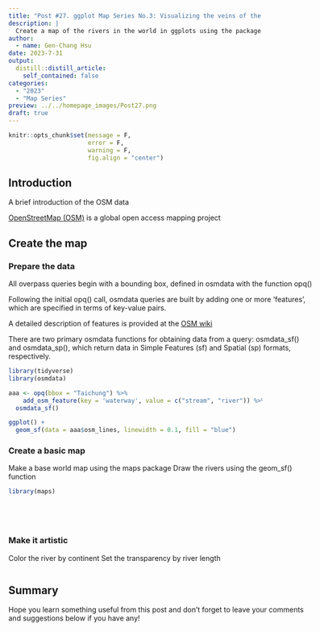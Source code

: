 ```yaml
---
title: "Post #27. ggplot Map Series No.3: Visualizing the veins of the earth in ggplots with `osmdata`"
description: |
  Create a map of the rivers in the world in ggplots using the package `osmdata`.
author:
  - name: Gen-Chang Hsu
date: 2023-7-31
output:
  distill::distill_article:
    self_contained: false
categories:
  - "2023"
  - "Map Series"
preview: ../../homepage_images/Post27.png
draft: true
---
```


<!-- Webpage style -->

<style>
d-article a {
    color: #2780e3 !important;
      border-bottom: none !important;
}

d-article a:hover {
  color: #2780e3 !important;
    border-bottom: 2px solid !important;
}

d-byline {
  margin-left: -10% !important;
}

d-title {
  margin-left: -10%;
}

d-title h1{
  font-size: 45px;
  width: 130%;
}

d-article {
  margin-left: -10%;
}

p {
  width: 120%;
}

d-article h2 {
  width: 120%;
}

d-article h3 {
  width: 120%;
  font-size: 28px;
}

div.article-footer{
  width: 120%;
}

d-article div.sourceCode { 
  width: 120% !important;
}

d-article pre { 
  width: 120% !important;
}

div.l-body {
  width: 120% !important;
}

d-article table thead tr {
  height: 60px !important;
  width: 210px !important;
}

d-article table thead th {
  height: 60px !important;
  font-size: 22px !important;
  width: 210px !important;
}

d-article table tbody tr td {
  font-size: 21px !important;
  height: 60px !important;
  text-align: center !important;
  width: 210px !important;
}

div.l-body img {
    margin-right: 20% !important;
}

</style>

```r
knitr::opts_chunk$set(message = F, 
                      error = F, 
                      warning = F,
                      fig.align = "center")

```

<!-- Start of the article -->

## Introduction

A brief introduction of the OSM data

[OpenStreetMap (OSM)](https://www.openstreetmap.org/about) is a global open access mapping project






## Create the map



### Prepare the data

All overpass queries begin with a bounding box, defined in osmdata with the function opq()

Following the initial opq() call, osmdata queries are built by adding one or more ‘features’, which are specified in terms of key-value pairs.

A detailed description of features is provided at the [OSM wiki](https://wiki.openstreetmap.org/wiki/Map_features)

There are two primary osmdata functions for obtaining data from a query: osmdata_sf() and osmdata_sp(), which return data in Simple Features (sf) and Spatial (sp) formats, respectively.

```r
library(tidyverse)
library(osmdata)

aaa <- opq(bbox = "Taichung") %>%
    add_osm_feature(key = 'waterway', value = c("stream", "river")) %>%
  osmdata_sf()

ggplot() + 
  geom_sf(data = aaa$osm_lines, linewidth = 0.1, fill = "blue")


```


### Create a basic map

Make a base world map using the maps package
Draw the rivers using the geom_sf() function

```r
library(maps)






```


### Make it artistic

Color the river by continent
Set the transparency by river length

```r






```



## Summary



Hope you learn something useful from this post and don't forget to leave your comments and suggestions below if you have any!

